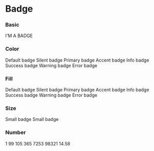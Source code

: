 
<Meta title="Components/Notify/Badge" component={Badge} />

# Badge

<ArgsTable of={Badge} />

### Basic

<Canvas>
    <Story name="basic">
        <Badge>I'M A BADGE</Badge>
    </Story>
</Canvas>

### Color

<Canvas>
    <Story name="color">
        <React.Fragment>
            <Paragraph>
                <Badge>Default badge</Badge>
            </Paragraph>
            <Paragraph>
                <Badge color="silent">Silent badge</Badge>
            </Paragraph>
            <Paragraph>
                <Badge color="primary">Primary badge</Badge>
            </Paragraph>
            <Paragraph>
                <Badge color="accent">Accent badge</Badge>
            </Paragraph>
            <Paragraph>
                <Badge color="info">Info badge</Badge>
            </Paragraph>
            <Paragraph>
                <Badge color="success">Success badge</Badge>
            </Paragraph>
            <Paragraph>
                <Badge color="warning">Warning badge</Badge>
            </Paragraph>
            <Paragraph spacing="none">
                <Badge color="error">Error badge</Badge>
            </Paragraph>
        </React.Fragment>
    </Story>
</Canvas>

### Fill

<Canvas>
    <Story name="fill">
        <React.Fragment>
            <Paragraph>
                <Badge fill>Default badge</Badge>
            </Paragraph>
            <Paragraph>
                <Badge fill color="silent">
                    Silent badge
                </Badge>
            </Paragraph>
            <Paragraph>
                <Badge fill color="primary">
                    Primary badge
                </Badge>
            </Paragraph>
            <Paragraph>
                <Badge fill color="accent">
                    Accent badge
                </Badge>
            </Paragraph>
            <Paragraph>
                <Badge fill color="info">
                    Info badge
                </Badge>
            </Paragraph>
            <Paragraph>
                <Badge fill color="success">
                    Success badge
                </Badge>
            </Paragraph>
            <Paragraph>
                <Badge fill color="warning">
                    Warning badge
                </Badge>
            </Paragraph>
            <Paragraph spacing="none">
                <Badge fill color="error">
                    Error badge
                </Badge>
            </Paragraph>
        </React.Fragment>
    </Story>
</Canvas>

### Size

<Canvas>
    <Story name="size">
        <React.Fragment>
            <Paragraph>
                <Badge size="small">Small badge</Badge>
            </Paragraph>
            <Paragraph spacing="none">
                <Badge fill size="small">
                    Small badge
                </Badge>
            </Paragraph>
        </React.Fragment>
    </Story>
</Canvas>

### Number

<Canvas>
    <Story name="number">
        <React.Fragment>
            <Paragraph>
                <Badge fill number>
                    1
                </Badge>
            </Paragraph>
            <Paragraph>
                <Badge fill number color="primary">
                    99
                </Badge>
            </Paragraph>
            <Paragraph>
                <Badge fill number color="accent">
                    105
                </Badge>
            </Paragraph>
            <Paragraph>
                <Badge fill number color="info">
                    365
                </Badge>
            </Paragraph>
            <Paragraph>
                <Badge fill number color="success">
                    7253
                </Badge>
            </Paragraph>
            <Paragraph>
                <Badge fill number color="warning">
                    98321
                </Badge>
            </Paragraph>
            <Paragraph>
                <Badge fill number color="error">
                    14.58
                </Badge>
            </Paragraph>
        </React.Fragment>
    </Story>
</Canvas>
